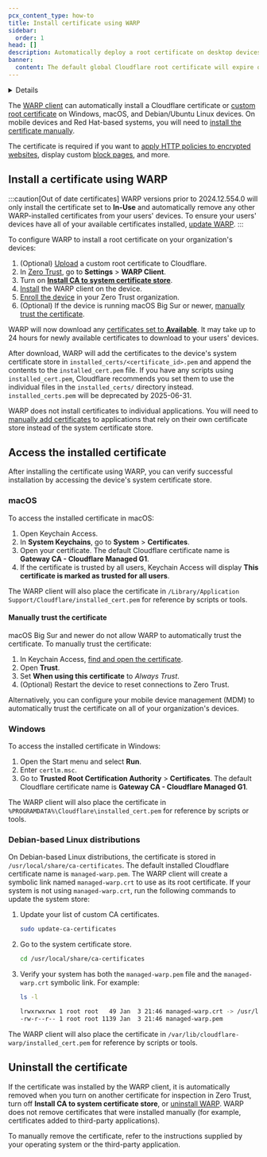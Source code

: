 ```yaml
---
pcx_content_type: how-to
title: Install certificate using WARP
sidebar:
  order: 1
head: []
description: Automatically deploy a root certificate on desktop devices.
banner:
  content: The default global Cloudflare root certificate will expire on 2025-02-02. If you installed the default Cloudflare certificate before 2024-10-17, you must <a href="#generate-a-cloudflare-root-certificate">generate a new certificate</a> and activate it for your Zero Trust organization to avoid inspection errors.
---
```



<Details header="Feature availability">

| [WARP modes](/cloudflare-one/connections/connect-devices/warp/configure-warp/warp-modes/) | [Zero Trust plans](https://www.cloudflare.com/teams-pricing/) |
| ----------------------------------------------------------------------------------------- | ------------------------------------------------------------- |
| All modes                                                                                 | All plans                                                     |

| System              | Availability | Minimum WARP version |
| ------------------- | ------------ | -------------------- |
| Windows             | ✅           | 2023.3.381.0         |
| macOS               | ✅           | 2023.3.381.0         |
| Linux <sup>\*</sup> | ✅           | 2023.3.381.0         |
| iOS                 | ❌           |                      |
| Android             | ❌           |                      |
| ChromeOS            | ❌           |                      |

<sup>*</sup> Only supported on Debian-based systems.
</Details>

The [WARP client](/cloudflare-one/connections/connect-devices/warp/) can automatically install a Cloudflare certificate or [custom root certificate](/cloudflare-one/connections/connect-devices/user-side-certificates/custom-certificate/) on Windows, macOS, and Debian/Ubuntu Linux devices. On mobile devices and Red Hat-based systems, you will need to [install the certificate manually](/cloudflare-one/connections/connect-devices/user-side-certificates/manual-deployment/).

The certificate is required if you want to [apply HTTP policies to encrypted websites](/cloudflare-one/policies/gateway/http-policies/tls-decryption/), display custom [block pages](/cloudflare-one/policies/gateway/block-page/), and more.

## Install a certificate using WARP

:::caution[Out of date certificates]
WARP versions prior to 2024.12.554.0 will only install the certificate set to **In-Use** and automatically remove any other WARP-installed certificates from your users' devices. To ensure your users' devices have all of your available certificates installed, [update WARP](/cloudflare-one/connections/connect-devices/warp/download-warp/update-warp/#how-to-update-warp).
:::

To configure WARP to install a root certificate on your organization's devices:

1. (Optional) [Upload](/cloudflare-one/connections/connect-devices/user-side-certificates/custom-certificate/) a custom root certificate to Cloudflare.
2. In [Zero Trust](https://one.dash.cloudflare.com/), go to **Settings** > **WARP Client**.
3. Turn on [**Install CA to system certificate store**](/cloudflare-one/connections/connect-devices/warp/configure-warp/warp-settings/#install-ca-to-system-certificate-store).
4. [Install](/cloudflare-one/connections/connect-devices/warp/download-warp/) the WARP client on the device.
5. [Enroll the device](/cloudflare-one/connections/connect-devices/warp/deployment/manual-deployment/) in your Zero Trust organization.
6. (Optional) If the device is running macOS Big Sur or newer, [manually trust the certificate](#manually-trust-the-certificate).

WARP will now download any [certificates set to **Available**](/cloudflare-one/connections/connect-devices/user-side-certificates/#activate-a-root-certificate). It may take up to 24 hours for newly available certificates to download to your users' devices.

After download, WARP will add the certificates to the device's system certificate store in `installed_certs/<certificate_id>.pem` and append the contents to the `installed_cert.pem` file. If you have any scripts using `installed_cert.pem`, Cloudflare recommends you set them to use the individual files in the `installed_certs/` directory instead. `installed_certs.pem` will be deprecated by 2025-06-31.

WARP does not install certificates to individual applications. You will need to [manually add certificates](/cloudflare-one/connections/connect-devices/user-side-certificates/manual-deployment/#add-the-certificate-to-applications) to applications that rely on their own certificate store instead of the system certificate store.

## Access the installed certificate

After installing the certificate using WARP, you can verify successful installation by accessing the device's system certificate store.

### macOS

To access the installed certificate in macOS:

1. Open Keychain Access.
2. In **System Keychains**, go to **System** > **Certificates**.
3. Open your certificate. The default Cloudflare certificate name is **Gateway CA - Cloudflare Managed G1**.
4. If the certificate is trusted by all users, Keychain Access will display **This certificate is marked as trusted for all users**.

The WARP client will also place the certificate in `/Library/Application Support/Cloudflare/installed_cert.pem` for reference by scripts or tools.

#### Manually trust the certificate

macOS Big Sur and newer do not allow WARP to automatically trust the certificate. To manually trust the certificate:

1. In Keychain Access, [find and open the certificate](#macos).
2. Open **Trust**.
3. Set **When using this certificate** to _Always Trust_.
4. (Optional) Restart the device to reset connections to Zero Trust.

Alternatively, you can configure your mobile device management (MDM) to automatically trust the certificate on all of your organization's devices.

### Windows

To access the installed certificate in Windows:

1. Open the Start menu and select **Run**.
2. Enter `certlm.msc`.
3. Go to **Trusted Root Certification Authority** > **Certificates**. The default Cloudflare certificate name is **Gateway CA - Cloudflare Managed G1**.

The WARP client will also place the certificate in `%PROGRAMDATA%\Cloudflare\installed_cert.pem` for reference by scripts or tools.

### Debian-based Linux distributions

On Debian-based Linux distributions, the certificate is stored in `/usr/local/share/ca-certificates`. The default installed Cloudflare certificate name is `managed-warp.pem`. The WARP client will create a symbolic link named `managed-warp.crt` to use as its root certificate. If your system is not using `managed-warp.crt`, run the following commands to update the system store:

1. Update your list of custom CA certificates.

   ```sh
   sudo update-ca-certificates
   ```

2. Go to the system certificate store.

   ```sh
   cd /usr/local/share/ca-certificates
   ```

3. Verify your system has both the `managed-warp.pem` file and the `managed-warp.crt` symbolic link. For example:

   ```sh
   ls -l
   ```

   ```sh output
   lrwxrwxrwx 1 root root   49 Jan  3 21:46 managed-warp.crt -> /usr/local/share/ca-certificates/managed-warp.pem
   -rw-r--r-- 1 root root 1139 Jan  3 21:46 managed-warp.pem
   ```

The WARP client will also place the certificate in `/var/lib/cloudflare-warp/installed_cert.pem` for reference by scripts or tools.

## Uninstall the certificate

If the certificate was installed by the WARP client, it is automatically removed when you turn on another certificate for inspection in Zero Trust, turn off **Install CA to system certificate store**, or [uninstall WARP](/cloudflare-one/connections/connect-devices/warp/remove-warp/). WARP does not remove certificates that were installed manually (for example, certificates added to third-party applications).

To manually remove the certificate, refer to the instructions supplied by your operating system or the third-party application.

